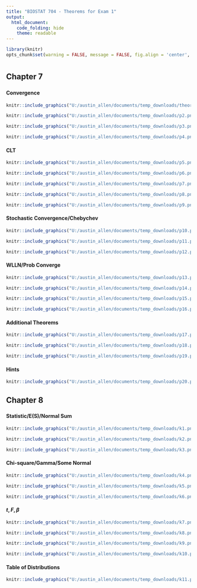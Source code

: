 ```yaml
---
title: "BIOSTAT 704 - Theorems for Exam 1"
output:
  html_document:
    code_folding: hide
    theme: readable
---
```


```r
library(knitr)
opts_chunk$set(warning = FALSE, message = FALSE, fig.align = 'center', fig.width = 6, echo = FALSE)
```

# {.tabset .tabset-fade .tabset-pills}

## Chapter 7

### {.tabset .tabset-fade .tabset-pills}

#### Convergence

```r
knitr::include_graphics("U:/austin_allen/documents/temp_downloads/theorems1.png")
```


```r
knitr::include_graphics("U:/austin_allen/documents/temp_downloads/p2.png")
```




```r
knitr::include_graphics("U:/austin_allen/documents/temp_downloads/p3.png")
```


```r
knitr::include_graphics("U:/austin_allen/documents/temp_downloads/p4.png")
```


#### CLT 

```r
knitr::include_graphics("U:/austin_allen/documents/temp_downloads/p5.png")
```


```r
knitr::include_graphics("U:/austin_allen/documents/temp_downloads/p6.png")
```

```r
knitr::include_graphics("U:/austin_allen/documents/temp_downloads/p7.png")
```






```r
knitr::include_graphics("U:/austin_allen/documents/temp_downloads/p8.png")
```


```r
knitr::include_graphics("U:/austin_allen/documents/temp_downloads/p9.png")
```


#### Stochastic Convergence/Chebychev

```r
knitr::include_graphics("U:/austin_allen/documents/temp_downloads/p10.png")
```

```r
knitr::include_graphics("U:/austin_allen/documents/temp_downloads/p11.png")
```


```r
knitr::include_graphics("U:/austin_allen/documents/temp_downloads/p12.png")
```


#### WLLN/Prob Converge

```r
knitr::include_graphics("U:/austin_allen/documents/temp_downloads/p13.png")
```



```r
knitr::include_graphics("U:/austin_allen/documents/temp_downloads/p14.png")
```

```r
knitr::include_graphics("U:/austin_allen/documents/temp_downloads/p15.png")
```


```r
knitr::include_graphics("U:/austin_allen/documents/temp_downloads/p16.png")
```



#### Additional Theorems

```r
knitr::include_graphics("U:/austin_allen/documents/temp_downloads/p17.png")
```



```r
knitr::include_graphics("U:/austin_allen/documents/temp_downloads/p18.png")
```

```r
knitr::include_graphics("U:/austin_allen/documents/temp_downloads/p19.png")
```


#### Hints

```r
knitr::include_graphics("U:/austin_allen/documents/temp_downloads/p20.png")
```


## Chapter 8

### {.tabset .tabset-fade .tabset-pills}

#### Statistic/E(S)/Normal Sum

```r
knitr::include_graphics("U:/austin_allen/documents/temp_downloads/k1.png")
```



```r
knitr::include_graphics("U:/austin_allen/documents/temp_downloads/k2.png")
```

```r
knitr::include_graphics("U:/austin_allen/documents/temp_downloads/k3.png")
```

#### Chi-square/Gamma/Some Normal

```r
knitr::include_graphics("U:/austin_allen/documents/temp_downloads/k4.png")
```



```r
knitr::include_graphics("U:/austin_allen/documents/temp_downloads/k5.png")
```

```r
knitr::include_graphics("U:/austin_allen/documents/temp_downloads/k6.png")
```

#### $t, F, \beta$



```r
knitr::include_graphics("U:/austin_allen/documents/temp_downloads/k7.png")
```



```r
knitr::include_graphics("U:/austin_allen/documents/temp_downloads/k8.png")
```



```r
knitr::include_graphics("U:/austin_allen/documents/temp_downloads/k9.png")
```

```r
knitr::include_graphics("U:/austin_allen/documents/temp_downloads/k10.png")
```

#### Table of Distributions

```r
knitr::include_graphics("U:/austin_allen/documents/temp_downloads/k11.png")
```



